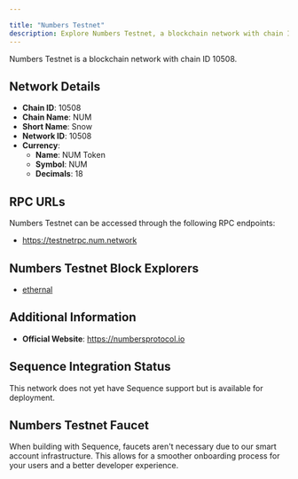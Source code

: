 ```yaml
---

title: "Numbers Testnet"
description: Explore Numbers Testnet, a blockchain network with chain ID 10508. Learn about its native currency, NUM Token, and how to interact with the network.
---
```




Numbers Testnet is a blockchain network with chain ID 10508.

## Network Details

- **Chain ID**: 10508
- **Chain Name**: NUM
- **Short Name**: Snow
- **Network ID**: 10508
- **Currency**: 
  - **Name**: NUM Token
  - **Symbol**: NUM
  - **Decimals**: 18

## RPC URLs

Numbers Testnet can be accessed through the following RPC endpoints:

- https://testnetrpc.num.network

## Numbers Testnet Block Explorers

- [ethernal](https://testnet.num.network)

## Additional Information

- **Official Website**: https://numbersprotocol.io

## Sequence Integration Status

This network does not yet have Sequence support but is available for deployment.

## Numbers Testnet Faucet

When building with Sequence, faucets aren't necessary due to our smart account infrastructure. This allows for a smoother onboarding process for your users and a better developer experience.
